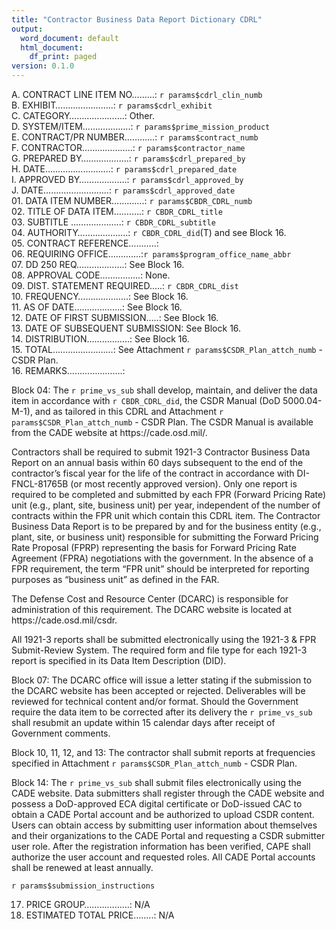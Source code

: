 ```yaml
---
title: "Contractor Business Data Report Dictionary CDRL"
output:
  word_document: default
  html_document:
    df_print: paged
version: 0.1.0
---
```


A. CONTRACT LINE ITEM NO.........: `r params$cdrl_clin_numb`  
B. EXHIBIT.......................: `r params$cdrl_exhibit`  
C. CATEGORY......................: Other.  
D. SYSTEM/ITEM...................: `r params$prime_mission_product`  
E. CONTRACT/PR NUMBER............: `r params$contract_numb`  
F. CONTRACTOR....................: `r params$contractor_name`  
G. PREPARED BY...................: `r params$cdrl_prepared_by`  
H. DATE..........................: `r params$cdrl_prepared_date`  
I. APPROVED BY...................: `r params$cdrl_approved_by`  
J. DATE..........................: `r params$cdrl_approved_date`  
01. DATA ITEM NUMBER.............: `r params$CBDR_CDRL_numb`  
02. TITLE OF DATA ITEM...........: `r CBDR_CDRL_title`  
03. SUBTITLE ....................: `r CBDR_CDRL_subtitle`  
04. AUTHORITY....................: `r CBDR_CDRL_did`(T) and see Block 16.  
05. CONTRACT REFERENCE...........:  
06. REQUIRING OFFICE.............:`r params$program_office_name_abbr`  
07. DD 250 REQ...................: See Block 16.  
08. APPROVAL CODE................: None.  
09. DIST. STATEMENT REQUIRED.....: `r CBDR_CDRL_dist`  
10. FREQUENCY....................: See Block 16.  
11. AS OF DATE...................: See Block 16.  
12. DATE OF FIRST SUBMISSION.....: See Block 16.  
13. DATE OF SUBSEQUENT SUBMISSION: See Block 16.  
14. DISTRIBUTION.................: See Block 16.  
15. TOTAL........................: See Attachment `r params$CSDR_Plan_attch_numb` - CSDR Plan.  
16. REMARKS......................:  

Block 04: The `r prime_vs_sub` shall develop, maintain, and deliver the data item in accordance with `r CBDR_CDRL_did`, the CSDR Manual (DoD 5000.04-M-1), and as tailored in this CDRL and Attachment `r params$CSDR_Plan_attch_numb` - CSDR Plan. The CSDR Manual is available from the CADE website at https://cade.osd.mil/.  

Contractors shall be required to submit 1921-3 Contractor Business Data Report  on an annual basis within 60 days subsequent to the end of the contractor's fiscal year for the life of the contract in accordance with DI-FNCL-81765B (or most recently approved version). Only one report is required to be completed and submitted by each FPR (Forward Pricing Rate) unit (e.g., plant, site, business unit) per year, independent of the number of contracts within the FPR unit which contain this CDRL item. The Contractor Business Data Report is to be prepared by and for the business entity (e.g., plant, site, or business unit) responsible for submitting the Forward Pricing Rate Proposal (FPRP) representing the basis for Forward Pricing Rate Agreement (FPRA) negotiations with the government. In the absence of a FPR requirement, the term “FPR unit” should be interpreted for reporting purposes as “business unit” as defined in the FAR.  

The Defense Cost and Resource Center (DCARC) is responsible for administration of this requirement. The DCARC website is located at https://cade.osd.mil/csdr.

All 1921-3 reports shall be submitted electronically using the 1921-3 & FPR Submit-Review System. The required form and file type for each 1921-3 report is specified in its Data Item Description (DID).

Block 07: The DCARC office will issue a letter stating if the submission to the DCARC website has been accepted or rejected. Deliverables will be reviewed for technical content and/or format. Should the Government require the data item to be corrected after its delivery the `r prime_vs_sub` shall resubmit an update within 15 calendar days after receipt of Government comments.  

Block 10, 11, 12, and 13: The contractor shall submit reports at frequencies specified in Attachment `r params$CSDR_Plan_attch_numb` - CSDR Plan.  

Block 14: The `r prime_vs_sub` shall submit files electronically using the CADE website. Data submitters shall register through the CADE website and possess a DoD-approved ECA digital certificate or DoD-issued CAC to obtain a CADE Portal account and be authorized to upload CSDR content. Users can obtain access by submitting user information about themselves and their organizations to the CADE Portal and requesting a CSDR submitter user role. After the registration information has been verified, CAPE shall authorize the user account and requested roles. All CADE Portal accounts shall be renewed at least annually.  

`r params$submission_instructions`  

17. PRICE GROUP..................: N/A
18. ESTIMATED TOTAL PRICE........: N/A

